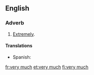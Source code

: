 ==English==

===Adverb===
{{en-adv}}

# [[extremely|Extremely]].

====Translations====
{{trans-top|extremely}}
* Spanish: {{t|es|mucho|m}}
{{trans-mid}}
{{trans-bottom}}


[[fr:very much]]
[[et:very much]]
[[fi:very much]]